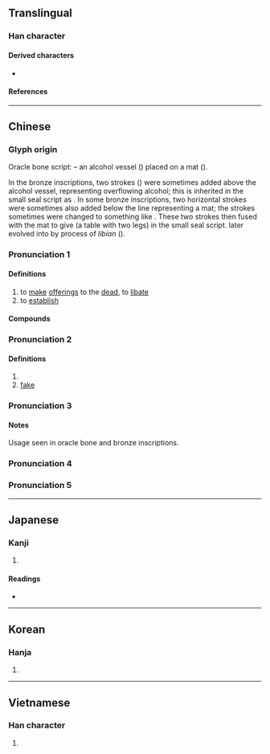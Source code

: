 {{character info/new}}
==Translingual==

===Han character===
{{Han char|rn=37|rad=大|as=09|sn=12|four=80430|canj=TWK|ids=⿱酋大}}

====Derived characters====
* {{l|mul|[[𡼓]], [[𢵫]], [[𣾇]], [[𬯚]], [[橂]], [[𨗖]], [[磸]], [[𨣆]], [[䥖]], [[鄭]], [[𤡽]], [[𡰙]], [[㽀]], [[𠪝]], [[𭔕]], [[㞟]], [[𥳢]], [[𥂴]]}}

====References====
{{Han ref|kx=0253.050|dkj=05960|dj=0514.300|hdz=10546.060|uh=5960}}

----

==Chinese==
{{zh-forms}}

===Glyph origin===
{{Han etym}}

Oracle bone script: {{liushu|p}} – an alcohol vessel ({{zh-m|*酉}}) placed on a mat ({{zh-m|*一}}).

In the bronze inscriptions, two strokes ({{zh-m|*八}}) were sometimes added above the alcohol vessel, representing overflowing alcohol; this is inherited in the small seal script as {{zh-l|*酋}}. In some bronze inscriptions, two horizontal strokes were sometimes also added below the line representing a mat; the strokes sometimes were changed to something like {{zh-m|*八}}. These two strokes then fused with the mat to give {{zh-m|*丌}} (a table with two legs) in the small seal script. {{zh-m|*丌}} later evolved into {{zh-m|*大}} by process of ''libian'' ({{zh-l|*隸變}}).

===Pronunciation 1===
{{zh-pron
|m=diàn
|c=din6
|mn=tiān
|mc=1
|oc=y
|cat=v
}}

====Definitions====
{{zh-hanzi}}

# to [[make]] [[offering]]s to the [[dead]], to [[libate]]
# to [[establish]]

====Compounds====
{{zh-der|奠定|弔奠|供奠|奠安|奠雁|奠都|奠立|奠地|家奠|奠酹|奠酒|奠敬|奠基|奠儀|祭奠|澆奠|祖奠|拜奠|設奠|遣奠|饋奠|路奠}}

===Pronunciation 2===
{{zh-pron
|m=dìng
|mc=2
|cat=v,a
}}

====Definitions====
{{zh-hanzi}}

# {{zh-alt-form|飣}}
# [[fake]]

===Pronunciation 3===
{{zh-see|鄭|a|proper noun sense}}

====Notes====
Usage seen in oracle bone and bronze inscriptions.

===Pronunciation 4===
{{zh-see|停|v}}

===Pronunciation 5===
{{zh-see|尊|v}}

----

==Japanese==

===Kanji===
{{ja-kanji|grade=|rs=大09}}

# {{rfdef|ja|sort=大09}}

====Readings====
* {{ja-readings|on=[[てん]] (ten), [[でん]] (den), [[てい]] (tei)|kun=[[まつる]] (matsuru), [[さだめる]] (sadameru)}}

----

==Korean==

===Hanja===
{{ko-hanja|hangeul=전|rv=jeon|mr=chŏn}}

# {{rfdef|ko|sort=大09}}

----

==Vietnamese==

===Han character===
{{vi-hantu|[[điện]]|rs=大09}}

# {{rfdef|vi|sort=大09}}